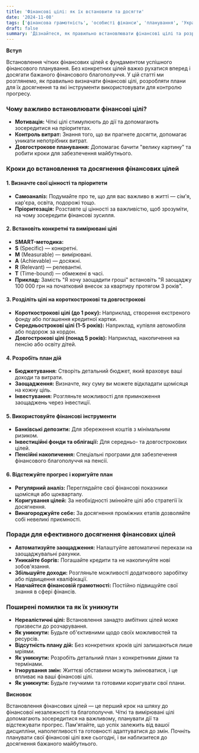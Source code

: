 ```yaml
---
title: 'Фінансові цілі: як їх встановити та досягти'
date: '2024-11-08'
tags: ['фінансова грамотність', 'особисті фінанси', 'планування', 'Україна', 'цілі']
draft: false
summary: 'Дізнайтеся, як правильно встановлювати фінансові цілі та розробляти стратегії для їх досягнення. Практичні поради для українців щодо ефективного фінансового планування.'
---
```


**Вступ**

Встановлення чітких фінансових цілей є фундаментом успішного фінансового планування. Без конкретних цілей важко рухатися вперед і досягати бажаного фінансового благополуччя. У цій статті ми розглянемо, як правильно визначати фінансові цілі, розробляти плани для їх досягнення та які інструменти використовувати для контролю прогресу.

### Чому важливо встановлювати фінансові цілі?

- **Мотивація:** Чіткі цілі стимулюють до дії та допомагають зосередитися на пріоритетах.
- **Контроль витрат:** Знання того, що ви прагнете досягти, допомагає уникати непотрібних витрат.
- **Довгострокове планування:** Допомагає бачити "велику картину" та робити кроки для забезпечення майбутнього.

### Кроки до встановлення та досягнення фінансових цілей

#### 1. Визначте свої цінності та пріоритети

- **Самоаналіз:** Подумайте про те, що для вас важливо в житті — сім'я, кар'єра, освіта, подорожі тощо.
- **Пріоритезація:** Розставте ці цінності за важливістю, щоб зрозуміти, на чому зосередити фінансові зусилля.

#### 2. Встановіть конкретні та вимірювані цілі

- **SMART-методика:**
- **S** (Specific) — конкретні.
- **M** (Measurable) — вимірювані.
- **A** (Achievable) — досяжні.
- **R** (Relevant) — релевантні.
- **T** (Time-bound) — обмежені в часі.
- **Приклад:** Замість "Я хочу заощадити гроші" встановіть "Я заощаджу 100 000 грн на початковий внесок за квартиру протягом 3 років".

#### 3. Розділіть цілі на короткострокові та довгострокові

- **Короткострокові цілі (до 1 року):** Наприклад, створення екстреного фонду або погашення кредитної картки.
- **Середньострокові цілі (1-5 років):** Наприклад, купівля автомобіля або подорож за кордон.
- **Довгострокові цілі (понад 5 років):** Наприклад, накопичення на пенсію або освіту дітей.

#### 4. Розробіть план дій

- **Бюджетування:** Створіть детальний бюджет, який враховує ваші доходи та витрати.
- **Заощадження:** Визначте, яку суму ви можете відкладати щомісяця на кожну ціль.
- **Інвестування:** Розгляньте можливості для примноження заощаджень через інвестиції.

#### 5. Використовуйте фінансові інструменти

- **Банківські депозити:** Для збереження коштів з мінімальним ризиком.
- **Інвестиційні фонди та облігації:** Для середньо- та довгострокових цілей.
- **Пенсійні накопичення:** Спеціальні програми для забезпечення фінансового благополуччя на пенсії.

#### 6. Відстежуйте прогрес і коригуйте план

- **Регулярний аналіз:** Переглядайте свої фінансові показники щомісяця або щокварталу.
- **Коригування цілей:** За необхідності змінюйте цілі або стратегії їх досягнення.
- **Винагороджуйте себе:** За досягнення проміжних етапів дозволяйте собі невеликі приємності.

### Поради для ефективного досягнення фінансових цілей

- **Автоматизуйте заощадження:** Налаштуйте автоматичні перекази на заощаджувальні рахунки.
- **Уникайте боргів:** Погашайте кредити та не накопичуйте нові зобов'язання.
- **Збільшуйте доходи:** Розгляньте можливості додаткового заробітку або підвищення кваліфікації.
- **Навчайтеся фінансовій грамотності:** Постійно підвищуйте свої знання в сфері фінансів.

### Поширені помилки та як їх уникнути

- **Нереалістичні цілі:** Встановлення занадто амбітних цілей може призвести до розчарування.
- **Як уникнути:** Будьте об'єктивними щодо своїх можливостей та ресурсів.
- **Відсутність плану дій:** Без конкретних кроків цілі залишаються лише мріями.
- **Як уникнути:** Розробіть детальний план з конкретними діями та термінами.
- **Ігнорування змін:** Життєві обставини можуть змінюватися, і це впливає на ваші фінансові цілі.
- **Як уникнути:** Будьте гнучкими та готовими коригувати свої плани.

**Висновок**

Встановлення фінансових цілей — це перший крок на шляху до фінансової незалежності та благополуччя. Чіткі та вимірювані цілі допомагають зосередитися на важливому, планувати дії та відстежувати прогрес. Пам'ятайте, що успіх залежить від вашої дисципліни, наполегливості та готовності адаптуватися до змін. Почніть планувати свої фінансові цілі вже сьогодні, і ви наблизитеся до досягнення бажаного майбутнього.
